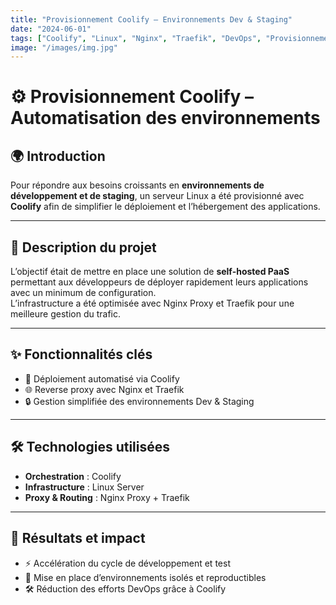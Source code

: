 ```yaml
---
title: "Provisionnement Coolify – Environnements Dev & Staging"
date: "2024-06-01"
tags: ["Coolify", "Linux", "Nginx", "Traefik", "DevOps", "Provisionnement"]
image: "/images/img.jpg"
---
```


# ⚙️ Provisionnement Coolify – Automatisation des environnements

## 🌍 Introduction
Pour répondre aux besoins croissants en **environnements de développement et de staging**, un serveur Linux a été provisionné avec **Coolify** afin de simplifier le déploiement et l’hébergement des applications.

---

## 📝 Description du projet
L’objectif était de mettre en place une solution de **self-hosted PaaS** permettant aux développeurs de déployer rapidement leurs applications avec un minimum de configuration.  
L’infrastructure a été optimisée avec Nginx Proxy et Traefik pour une meilleure gestion du trafic.

---

## ✨ Fonctionnalités clés
- 🚀 Déploiement automatisé via Coolify  
- 🌐 Reverse proxy avec Nginx et Traefik  
- 🔒 Gestion simplifiée des environnements Dev & Staging  

---

## 🛠️ Technologies utilisées
- **Orchestration** : Coolify  
- **Infrastructure** : Linux Server  
- **Proxy & Routing** : Nginx Proxy + Traefik  

---

## 🚀 Résultats et impact
- ⚡ Accélération du cycle de développement et test  
- 🔄 Mise en place d’environnements isolés et reproductibles  
- 🛠️ Réduction des efforts DevOps grâce à Coolify  

